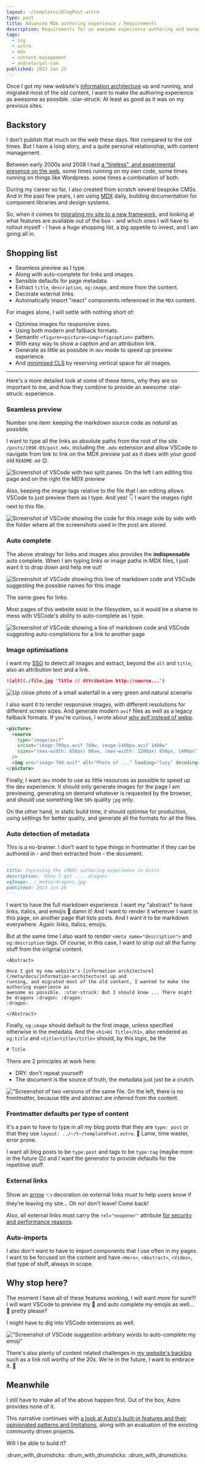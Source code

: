 ```yaml
---
layout: ~/templates/BlogPost.astro
type: post
title: Advanced MDX authoring experience / Requirements
description: Requirements for an awesome experience authoring and managing markdown content.
tags:
  - ssg
  - astro
  - mdx
  - content-management
  - andretorgal-com
published: 2023 Jan 25
---
```


<Abstract>

Once I got my new website's [information architecture](/meta/docs/information-architecture) up and running, and migrated most of the old content, I want to make the authoring experience as awesome as possible. :star-struck: At least as good as it was on my previous sites.

</Abstract>

## Backstory

I don't publish that much on the web these days. Not compared to the old times. But I have a long story, and a quite personal relationship, with content management.

Between early 2000s and 2008 I had [a "tireless", and experimental presence on the web](/meta/project/archaeology#around-2000), some times running on my own code, some times running on things like Wordpress. some times a combination of both.

During my career so far, I also created from scratch several bespoke CMSs. And in the past few years, I am using [MDX](/tags/mdx) daily, building documentation for component libraries and design systems.

So, when it comes to [migrating my site to a new framework](/posts/2023-01/building-my-website-with-astro-mdx-preact),
and looking at what features are available out of the box - and which ones I will have to rollout myself - I have a huge shopping list, a big appetite to invest, and I am going all in.

## Shopping list

- Seamless preview as I type.
- Along with auto-complete for links and images.
- Sensible defaults for page metadata.
- Extract `title`, `description`, `og:image`, and more from the content.
- Decorate external links.
- Automatically import "react" components referenced in the `MDX` content.

For images alone, I will settle with nothing short of:

- Optimise images for responsive sizes.
- Using both modern and fallback formats.
- Semantic `<figure><picture><img><figcaption>` pattern.
- With easy way to show a caption and an attribution link.
- Generate as little as possible in `dev` mode to speed up preview experience.
- And [minimised CLS](https://web.dev/optimize-cls/) by reserving vertical space for all images.

---

Here's a more detailed look at some of these items, why they are so important to me, and how they combine to provide an awesome :star-struck: experience.

### Seamless preview

Number one item: keeping the markdown source code as _natural_ as possible.

I want to type all the links as absolute paths from the root of the site `/posts/1998-03/post.mdx`, including the `.mdx` extension and allow VSCode to navigate from link to link on the MDX preview just as it does with your good old `README.md` :wink:.

![Screenshot of VSCode with two split panes. On the left I am editing this page and on the right the MDX preview](./_media/media-preview.png)

Also, keeping the image tags relative to the file that I am editing allows VSCode to just preview them as I type. And yes! :point_down: I want the images right next to this file.

![Screenshot of VSCode showing the code for this image side by side with the folder where all the screenshots used in the post are stored](./_media/co-located-images.png)

### Auto complete

The above strategy for links and images also provides the **indispensable** auto complete. When I am typing links or image paths in MDX files, I just want it to drop down and help me out!

![Screenshot of VSCode showing this line of markdown code and VSCode suggesting the possible names for this image](./_media/auto-complete-images.png)

The same goes for links.

Most pages of this website exist in the filesystem, so it would be a shame to mess with VSCode's ability to auto-complete as I type.

![Screenshot of VSCode showing a line of markdown code and VSCode suggesting auto-completions for a link to another page](./_media/auto-complete-links.png)

### Image optimisations

I want my [SSG](/tags/ssg) to
detect all images and extract, beyond the `alt` and `title`, also an attribution text and a link.

```md
![alt](./file.jpg 'Title // Attribution http://source...')
```

![Up close photo of a small waterfall in a very green and natural scenario](./_media/waterfall-in-forest.jpg 'Thought you might need something fresh now // Photo by Ray Bilcliff on Pexels https://www.pexels.com/photo/waterfall-in-forest-waterfall-in-forest-5037136/')

I also want it to render responsive images, with different resolutions for different screen sizes. And generate modern `avif` files as well as a legacy fallback formats. If you're curious, I wrote about [why avif instead of webp](/meta/docs/responsive-images#image-formats).

```html
<picture>
  <source
    type="image/avif"
    srcset="image-700px.avif 700w, image-1400px.avif 1400w"
    sizes="(max-width: 650px) 86vw, (max-width: 1200px) 650px, 1400px"
  />
  <img src="image-700.avif" alt="Photo of ..." loading="lazy" decoding="async" />
</picture>
```

Finally, I want `dev` mode to use as little resources as possible to speed up the dev experience. It should only generate images for the page I am previewing, generating on demand whatever is requested by the browser, and should use something like `50%` quality `jpg` only.

On the other hand, in static build time, it should optimise for production, using settings for better quality, and generate all the formats for all the files.

### Auto detection of metadata

This is a no-brainer. I don't want to type things in frontmatter if they can be authored in - and then extracted from - the document.

```md
---
title: Improving the (MDX) authoring experience in Astro
description: 'Once I got .... dragons'
ogImage: ./_media/dragons.jpg
published: 2023 Jan 26
---
```

I want to have the full markdown experience. I want my "abstract" to have links, italics, and emojis :beer: damn it! And I want to render it wherever I want in this page, on another page that lists posts. And I want it to be markdown everywhere. Again: links, italics, emojis.

But at the same time I also want to render `<meta name="description">` and `og:description` tags. Of course, in this case, I want to strip out all the funny stuff from the original content.

```mdx
<Abstract>

Once I got my new website's [information architecture](/meta/docs/information-architecture) up and
running, and migrated most of the old content, I wanted to make the authoring experience as
awesome as possible. :star-struck: But I should know ... There might be dragons :dragon: :dragon:
:dragon:

</Abstract>
```

Finally, `og:image` should default to the first image, unless specified otherwise in the metadata. And the `<h1>H1 Title</h1>`, also rendered as `og:title` and `<title>title</title>` should, by this logic, be the

```md
# Title
```

There are 2 principles at work here:

- DRY: don't repeat yourself!
- The document is the source of truth, the metadata just just be a crutch.

!["Screenshot of two versions of the same file. On the left, there is no frontmatter, because title and abstract are inferred from the content.](./_media/auto-type-auto-layout-and-auto-title.png)

### Frontmatter defaults per type of content

It's a pain to have to type in all my blog posts that they are `type: post` or that they use `layout: ../~/t~/templatePost.astro`. :nauseated_face: Lame, time waster, error prone.

I want all blog posts to be `type:post` and tags to be `type:tag` (maybe more in the future :wink:) and I want the generator to provide defaults for the repetitive stuff.

### External links

Show an [arrow](https://en.wikipedia.org/wiki/Arrow) :point_left: decoration on external links must to help users know if they're leaving my site... Oh no! don't leave! Come back!

Also, all external links must carry the `rel="noopener"` attribute [for security and performance reasons](https://linkilo.co/rel-noopener/).

### Auto-imports

I also don't want to have to import components that I use often in my pages. I want to be focused on the content and have `<Hero>`, `<Abstract>`, `<Video>`, that type of stuff, always in scope.

## Why stop here?

The moment I have all of these features working, I will want more for sure!!! I will want VSCode to preview my :beer: and auto complete my emojis as well... :pleading_face: pretty please?

I might have to dig into VSCode extensions as well.

!["Screenshot of VSCode suggestion arbitrary words to auto-complete my emoji"](./_media/auto-complete-emojis.png 'Not helpful')

There's also plenty of content related challenges in [my website's backlog](/meta/project/backlog) such as a link roll worthy of the 20s. We're in the future, I want to embrace it. :rocket:

## Meanwhile

I still have to make all of the above happen first. Out of the box, Astro provides none of it.

This narrative continues with [a look at Astro's built-in features and their opinionated patterns and limitations](/posts/2023-01/mdx-authoring-experience-in-astro-shortcomings-and-astro-m2dx), along with an evaluation of the existing community driven projects.

Will I be able to build it?

:drum_with_drumsticks: :drum_with_drumsticks: :drum_with_drumsticks:
